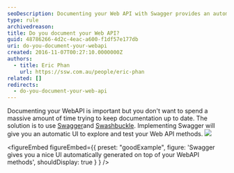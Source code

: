```yaml
---
seoDescription: Documenting your Web API with Swagger provides an automatic UI to explore and test methods, ensuring seamless integration with your application.
type: rule
archivedreason:
title: Do you document your Web API?
guid: 48786266-4d2c-4eac-a600-f1df57e177db
uri: do-you-document-your-webapi
created: 2016-11-07T00:27:10.0000000Z
authors:
  - title: Eric Phan
    url: https://ssw.com.au/people/eric-phan
related: []
redirects:
  - do-you-document-your-web-api
---
```


Documenting your WebAPI is important but you don't want to spend a massive amount of time trying to keep documentation up to date. The solution is to use [Swagger](https://github.com/OAI/OpenAPI-Specification/blob/master/versions/2.0.md)and [Swashbuckle](https://github.com/domaindrivendev/Swashbuckle).
Implementing Swagger will give you an automatic UI to explore and test your Web API methods.
![](document-api-swagger.png)

<figureEmbed figureEmbed={{
  preset: "goodExample",
  figure: 'Swagger gives you a nice UI automatically generated on top of your WebAPI methods',
  shouldDisplay: true
} } />

